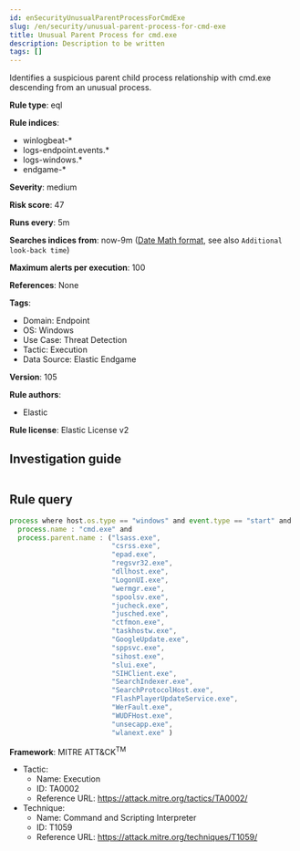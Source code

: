 ```yaml
---
id: enSecurityUnusualParentProcessForCmdExe
slug: /en/security/unusual-parent-process-for-cmd-exe
title: Unusual Parent Process for cmd.exe
description: Description to be written
tags: []
---
```


<div id="unusual-parent-process-for-cmd-exe"></div>

Identifies a suspicious parent child process relationship with cmd.exe descending from an unusual process.

**Rule type**: eql

**Rule indices**: 

* winlogbeat-*
* logs-endpoint.events.*
* logs-windows.*
* endgame-*

**Severity**: medium

**Risk score**: 47

**Runs every**: 5m

**Searches indices from**: now-9m ([Date Math format](((ref))/common-options.html#date-math), see also <DocLink id="enSecurityRulesUiCreate" section="set-the-rules-schedule">`Additional look-back time`</DocLink>)

**Maximum alerts per execution**: 100

**References**: None

**Tags**: 

* Domain: Endpoint
* OS: Windows
* Use Case: Threat Detection
* Tactic: Execution
* Data Source: Elastic Endgame

**Version**: 105

**Rule authors**: 

* Elastic

**Rule license**: Elastic License v2

## Investigation guide

```markdown

```

## Rule query

```js
process where host.os.type == "windows" and event.type == "start" and
  process.name : "cmd.exe" and
  process.parent.name : ("lsass.exe",
                         "csrss.exe",
                         "epad.exe",
                         "regsvr32.exe",
                         "dllhost.exe",
                         "LogonUI.exe",
                         "wermgr.exe",
                         "spoolsv.exe",
                         "jucheck.exe",
                         "jusched.exe",
                         "ctfmon.exe",
                         "taskhostw.exe",
                         "GoogleUpdate.exe",
                         "sppsvc.exe",
                         "sihost.exe",
                         "slui.exe",
                         "SIHClient.exe",
                         "SearchIndexer.exe",
                         "SearchProtocolHost.exe",
                         "FlashPlayerUpdateService.exe",
                         "WerFault.exe",
                         "WUDFHost.exe",
                         "unsecapp.exe",
                         "wlanext.exe" )

```

**Framework**: MITRE ATT&CK<sup>TM</sup>

* Tactic:
    * Name: Execution
    * ID: TA0002
    * Reference URL: https://attack.mitre.org/tactics/TA0002/
* Technique:
    * Name: Command and Scripting Interpreter
    * ID: T1059
    * Reference URL: https://attack.mitre.org/techniques/T1059/

